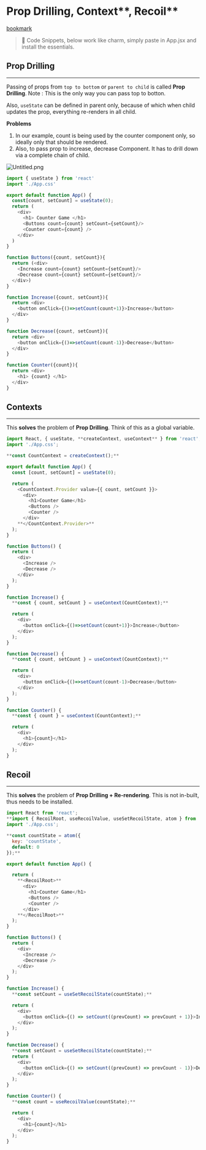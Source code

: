 
# **Prop Drilling,** Context**, Recoil**


[bookmark](https://chrome.google.com/webstore/detail/react-developer-tools/fmkadmapgofadopljbjfkapdkoienihi)


> 📢 Code Snippets, below work like charm, simply paste in App.jsx and install the essentials.


## Prop Drilling


---


Passing of props from `top to bottom` or `parent to child` is called **Prop Drilling**. Note : This is the only way you can pass top to botton.


Also, `useState` can be defined in parent only, because of which when child updates the prop, everything re-renders in all child.


**Problems**

1. In our example, count is being used by the counter component only, so ideally only that should be rendered.
2. Also, to pass prop to increase, decrease Component. It has to drill down via a complete chain of child.

![Untitled.png](https://prod-files-secure.s3.us-west-2.amazonaws.com/dd624914-6876-4b58-9694-424f7aa5e22a/1790812c-450a-4437-80df-041ddee2ad7b/Untitled.png?X-Amz-Algorithm=AWS4-HMAC-SHA256&X-Amz-Content-Sha256=UNSIGNED-PAYLOAD&X-Amz-Credential=AKIAT73L2G45HZZMZUHI%2F20240206%2Fus-west-2%2Fs3%2Faws4_request&X-Amz-Date=20240206T002347Z&X-Amz-Expires=3600&X-Amz-Signature=24589aff429d1911dfe7bd0b3e591e0b6946e9c3f88a245bfd775f5b75e584f0&X-Amz-SignedHeaders=host&x-id=GetObject)


```javascript
import { useState } from 'react'
import './App.css'

export default function App() {
  const[count, setCount] = useState(0);
  return (
    <div>
      <h1> Counter Game </h1>
      <Buttons count={count} setCount={setCount}/>
      <Counter count={count} />
    </div>
  )
}

function Buttons({count, setCount}){
  return (<div>
    <Increase count={count} setCount={setCount}/>
    <Decrease count={count} setCount={setCount}/>
  </div>)
}

function Increase({count, setCount}){
  return <div>
    <button onClick={()=>setCount(count+1)}>Increase</button>
  </div>
}

function Decrease({count, setCount}){
  return <div>
    <button onClick={()=>setCount(count-1)}>Decrease</button>
  </div>
}

function Counter({count}){
  return <div>
    <h1> {count} </h1>
  </div>
}
```


## Contexts


---


This **solves** the problem of **Prop Drilling**. Think of this as a global variable.


```javascript
import React, { useState, **createContext, useContext** } from 'react';
import './App.css';

**const CountContext = createContext();**

export default function App() {
  const [count, setCount] = useState(0);

  return (
    <CountContext.Provider value={{ count, setCount }}>
      <div>
        <h1>Counter Game</h1>
        <Buttons />
        <Counter />
      </div>
    **</CountContext.Provider>**
  );
}

function Buttons() {
  return (
    <div>
      <Increase />
      <Decrease />
    </div>
  );
}

function Increase() {
  **const { count, setCount } = useContext(CountContext);**

  return (
    <div>
      <button onClick={()=>setCount(count+1)}>Increase</button>
    </div>
  );
}

function Decrease() {
  **const { count, setCount } = useContext(CountContext);**

  return (
    <div>
      <button onClick={()=>setCount(count-1)>Decrease</button>
    </div>
  );
}

function Counter() {
  **const { count } = useContext(CountContext);**

  return (
    <div>
      <h1>{count}</h1>
    </div>
  );
}
```


## Recoil


---


This **solves** the problem of **Prop Drilling + Re-rendering**. This is not in-built, thus needs to be installed.


```javascript
import React from 'react';
**import { RecoilRoot, useRecoilValue, useSetRecoilState, atom } from 'recoil';**
import './App.css';

**const countState = atom({
  key: 'countState',
  default: 0
});**

export default function App() {

  return (
    **<RecoilRoot>**
      <div>
        <h1>Counter Game</h1>
        <Buttons />
        <Counter />
      </div>
    **</RecoilRoot>**
  );
}

function Buttons() {
  return (
    <div>
      <Increase />
      <Decrease />
    </div>
  );
}

function Increase() {
  **const setCount = useSetRecoilState(countState);**

  return (
    <div>
      <button onClick={() => setCount((prevCount) => prevCount + 1)}>Increase</button>
    </div>
  );
}

function Decrease() {
  **const setCount = useSetRecoilState(countState);**
  return (
    <div>
      <button onClick={() => setCount((prevCount) => prevCount - 1)}>Decrease</button>
    </div>
  );
}

function Counter() {
  **const count = useRecoilValue(countState);**

  return (
    <div>
      <h1>{count}</h1>
    </div>
  );
}
```

